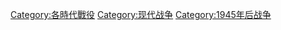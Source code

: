 [[Category:各時代戰役|Category:各時代戰役]]
[[Category:现代战争|Category:现代战争]]
[[Category:1945年后战争|Category:1945年后战争]]